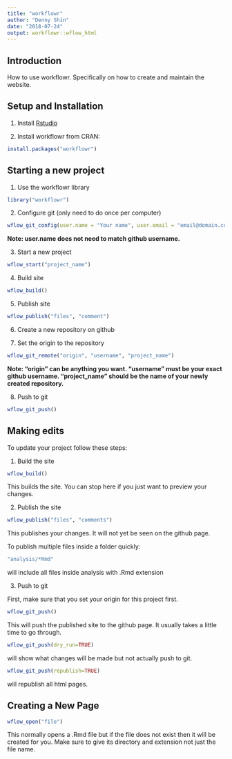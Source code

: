 ---
title: "workflowr"
author: "Denny Shin"
date: "2018-07-24"
output: workflowr::wflow_html
---

## **Introduction**

How to use workflowr. Specifically on how to create and maintain the website.


## **Setup and Installation**

1. Install [Rstudio](www.rstudio.com)

2. Install workflowr from CRAN:


```{r eval=FALSE}
install.packages("workflowr")
```

## Starting a new project

1. Use the workflowr library

```{r eval=FALSE}
library("workflowr")

```

2. Configure git (only need to do once per computer)

```{r eval=FALSE}
wflow_git_config(user.name = "Your name", user.email = "email@domain.com")
```

**Note: user.name does not need to match github username.**

3. Start a new project

```{r eval=FALSE}
wflow_start("project_name")
```

4. Build site

```{r eval=FALSE}
wflow_build()
```

5. Publish site

```{r eval=FALSE}
wflow_publish("files", "comment")
```

6. Create a new repository on github

7. Set the origin to the repository

```{r eval=FALSE}
wflow_git_remote("origin", "username", "project_name")
```

**Note: "origin" can be anything you want. "username" must be your exact github username. "project_name" should be the name of your newly created repository.**

8. Push to git

```{r eval=FALSE}
wflow_git_push()
```


## **Making edits**

To update your project follow these steps:

1. Build the site

```{r eval=FALSE}
wflow_build()
```

This builds the site. You can stop here if you just want to preview your changes.

2. Publish the site

```{r eval=FALSE}
wflow_publish("files", "comments")
```

This publishes your changes. It will not yet be seen on the github page.

To publish multiple files inside a folder quickly:

```{r eval=FALSE}
"analysis/*Rmd"
```

will include all files inside analysis with .Rmd extension

3. Push to git

First, make sure that you set your origin for this project first.

```{r eval=FALSE}
wflow_git_push()
```

This will push the published site to the github page. It usually takes a little time to go through.

```{r eval=FALSE}
wflow_git_push(dry_run=TRUE)
```
will show what changes will be made but not actually push to git.

```{r eval=FALSE}
wflow_git_push(republish=TRUE)
```
will republish all html pages.


## **Creating a New Page**

```{r eval=FALSE}
wflow_open("file")
```

This normally opens a .Rmd file but if the file does not exist then it will be created for you. Make sure to give its directory and extension not just the file name.
